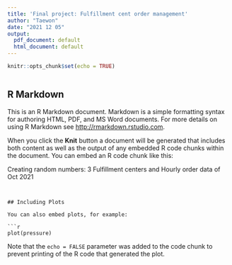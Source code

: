 ```yaml
---
title: 'Final project: Fulfillment cent order management'
author: "Taewon"
date: "2021 12 05"
output:
  pdf_document: default
  html_document: default
---
```


```r
knitr::opts_chunk$set(echo = TRUE)
```





```

```


## R Markdown

This is an R Markdown document. Markdown is a simple formatting syntax for authoring HTML, PDF, and MS Word documents. For more details on using R Markdown see <http://rmarkdown.rstudio.com>.

When you click the **Knit** button a document will be generated that includes both content as well as the output of any embedded R code chunks within the document. You can embed an R code chunk like this:

########## 	Creating random numbers: 3 Fulfillment centers and Hourly order data of Oct 2021 #################

```r






```



```{}

## Including Plots

You can also embed plots, for example:

```r
plot(pressure)
```

Note that the `echo = FALSE` parameter was added to the code chunk to prevent printing of the R code that generated the plot.
